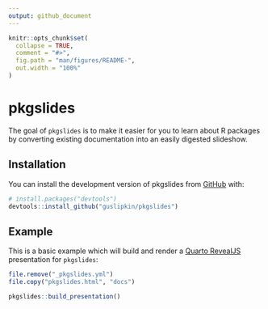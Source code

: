 ```yaml
---
output: github_document
---
```


<!-- README.md is generated from README.Rmd. Please edit that file -->

```r
knitr::opts_chunk$set(
  collapse = TRUE,
  comment = "#>",
  fig.path = "man/figures/README-",
  out.width = "100%"
)
```

# pkgslides

<!-- badges: start -->
<!-- badges: end -->

The goal of `pkgslides` is to make it easier for you to learn about R packages by converting existing documentation into an easily digested slideshow.

## Installation

You can install the development version of pkgslides from [GitHub](https://github.com/) with:

``` r
# install.packages("devtools")
devtools::install_github("guslipkin/pkgslides")
```

## Example

This is a basic example which will build and render a [Quarto RevealJS](https://quarto.org/docs/presentations/revealjs/) presentation for `pkgslides`:

```r
file.remove("_pkgslides.yml")
file.copy("pkgslides.html", "docs")
```

```r
pkgslides::build_presentation()
```
